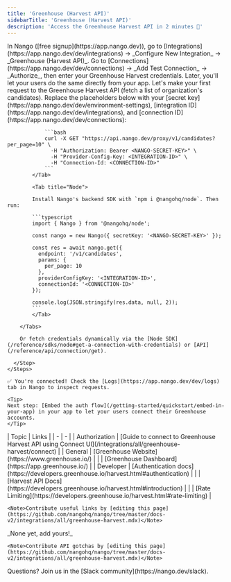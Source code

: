 ```yaml
---
title: 'Greenhouse (Harvest API)'
sidebarTitle: 'Greenhouse (Harvest API)'
description: 'Access the Greenhouse Harvest API in 2 minutes 💨'
---
```


<Tabs>
  <Tab title="🚀 Quickstart">
    <Steps>
      <Step title="Create an integration">
        In Nango ([free signup](https://app.nango.dev)), go to [Integrations](https://app.nango.dev/dev/integrations) -> _Configure New Integration_ -> _Greenhouse (Harvest API)_.
      </Step>
      <Step title="Authorize Greenhouse">
        Go to [Connections](https://app.nango.dev/dev/connections) -> _Add Test Connection_ -> _Authorize_, then enter your Greenhouse Harvest credentials. Later, you'll let your users do the same directly from your app.
      </Step>
      <Step title="Call the Greenhouse Harvest API">
        Let's make your first request to the Greenhouse Harvest API (fetch a list of organization's candidates). Replace the placeholders below with your [secret key](https://app.nango.dev/dev/environment-settings), [integration ID](https://app.nango.dev/dev/integrations), and [connection ID](https://app.nango.dev/dev/connections):
        <Tabs>
            <Tab title="cURL">

                ```bash
                curl -X GET "https://api.nango.dev/proxy/v1/candidates?per_page=10" \
                  -H "Authorization: Bearer <NANGO-SECRET-KEY>" \
                  -H "Provider-Config-Key: <INTEGRATION-ID>" \
                  -H "Connection-Id: <CONNECTION-ID>"
                ```
            </Tab>

            <Tab title="Node">

            Install Nango's backend SDK with `npm i @nangohq/node`. Then run:

            ```typescript
            import { Nango } from '@nangohq/node';

            const nango = new Nango({ secretKey: '<NANGO-SECRET-KEY>' });

            const res = await nango.get({
              endpoint: '/v1/candidates',
              params: {
                per_page: 10
              },
              providerConfigKey: '<INTEGRATION-ID>',
              connectionId: '<CONNECTION-ID>'
            });

            console.log(JSON.stringify(res.data, null, 2));
            ```
            </Tab>

        </Tabs>

        Or fetch credentials dynamically via the [Node SDK](/reference/sdks/node#get-a-connection-with-credentials) or [API](/reference/api/connection/get).

      </Step>
    </Steps>

    ✅ You're connected! Check the [Logs](https://app.nango.dev/dev/logs) tab in Nango to inspect requests.

    <Tip>
    Next step: [Embed the auth flow](/getting-started/quickstart/embed-in-your-app) in your app to let your users connect their Greenhouse accounts.
    </Tip>
  </Tab>
  <Tab title="🔗 Useful links">
    | Topic | Links | 
    | - | - | 
    | Authorization | [Guide to connect to Greenhouse Harvest API using Connect UI](/integrations/all/greenhouse-harvest/connect) |
    | General | [Greenhouse Website](https://www.greenhouse.io/) |
    | | [Greenhouse Dashboard](https://app.greenhouse.io/) |
    | Developer | [Authentication docs](https://developers.greenhouse.io/harvest.html#authentication) |
    | | [Harvest API Docs](https://developers.greenhouse.io/harvest.html#introduction) |
    | | [Rate Limiting](https://developers.greenhouse.io/harvest.html#rate-limiting) |

    <Note>Contribute useful links by [editing this page](https://github.com/nangohq/nango/tree/master/docs-v2/integrations/all/greenhouse-harvest.mdx)</Note>
  </Tab>
  <Tab title="🚨 API gotchas">
     _None yet, add yours!_

    <Note>Contribute API gotchas by [editing this page](https://github.com/nangohq/nango/tree/master/docs-v2/integrations/all/greenhouse-harvest.mdx)</Note>
  </Tab>
</Tabs>

<Info>
    Questions? Join us in the [Slack community](https://nango.dev/slack).
</Info>
